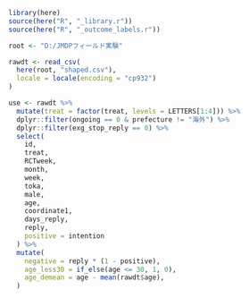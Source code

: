 
```r
library(here)
source(here("R", "_library.r"))
source(here("R", "_outcome_labels.r"))
```

```r
root <- "D:/JMDPフィールド実験"

rawdt <- read_csv(
  here(root, "shaped.csv"),
  locale = locale(encoding = "cp932")
)

use <- rawdt %>%
  mutate(treat = factor(treat, levels = LETTERS[1:4])) %>%
  dplyr::filter(ongoing == 0 & prefecture != "海外") %>%
  dplyr::filter(exg_stop_reply == 0) %>%
  select(
    id,
    treat,
    RCTweek,
    month,
    week,
    toka,
    male,
    age,
    coordinate1,
    days_reply,
    reply,
    positive = intention
  ) %>%
  mutate(
    negative = reply * (1 - positive),
    age_less30 = if_else(age <= 30, 1, 0),
    age_demean = age - mean(rawdt$age),
  )
```
